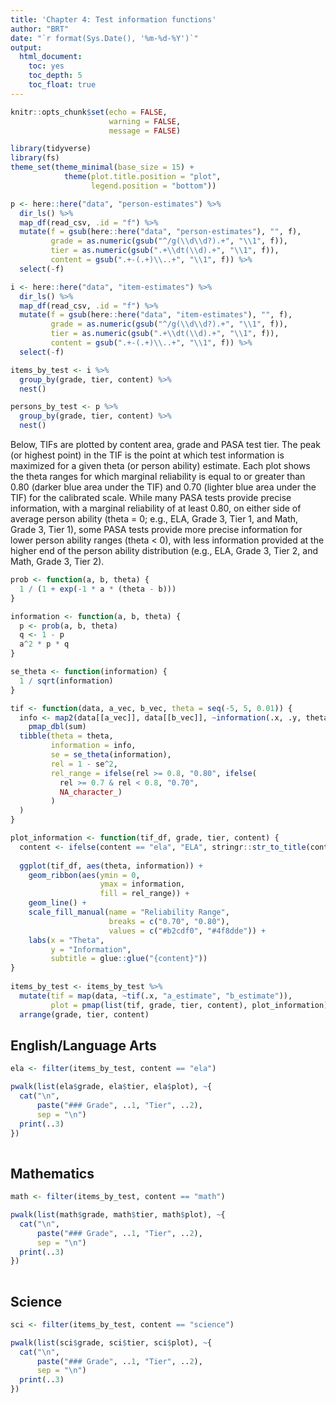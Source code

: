 ```yaml
---
title: 'Chapter 4: Test information functions'
author: "BRT"
date: "`r format(Sys.Date(), '%m-%d-%Y')`"
output: 
  html_document:
    toc: yes
    toc_depth: 5
    toc_float: true
---
```


```r
knitr::opts_chunk$set(echo = FALSE,
                      warning = FALSE,
                      message = FALSE)

library(tidyverse)
library(fs)
theme_set(theme_minimal(base_size = 15) +
            theme(plot.title.position = "plot",
                  legend.position = "bottom"))
```

```r
p <- here::here("data", "person-estimates") %>% 
  dir_ls() %>% 
  map_df(read_csv, .id = "f") %>% 
  mutate(f = gsub(here::here("data", "person-estimates"), "", f),
         grade = as.numeric(gsub("^/g(\\d\\d?).+", "\\1", f)),
         tier = as.numeric(gsub(".+\\dt(\\d).+", "\\1", f)),
         content = gsub(".+-(.+)\\..+", "\\1", f)) %>% 
  select(-f) 

i <- here::here("data", "item-estimates") %>% 
  dir_ls() %>% 
  map_df(read_csv, .id = "f") %>% 
  mutate(f = gsub(here::here("data", "item-estimates"), "", f),
         grade = as.numeric(gsub("^/g(\\d\\d?).+", "\\1", f)),
         tier = as.numeric(gsub(".+\\dt(\\d).+", "\\1", f)),
         content = gsub(".+-(.+)\\..+", "\\1", f)) %>% 
  select(-f)

items_by_test <- i %>% 
  group_by(grade, tier, content) %>% 
  nest()

persons_by_test <- p %>% 
  group_by(grade, tier, content) %>% 
  nest()
```


Below, TIFs are plotted by content area, grade and PASA test tier. The peak (or highest point) in the TIF is the point at which test information is maximized for a given theta (or person ability) estimate. Each plot shows the theta ranges for which marginal reliability is equal to or greater than 0.80 (darker blue area under the TIF) and 0.70 (lighter blue area under the TIF) for the calibrated scale. While many PASA tests provide precise information, with a marginal reliability of at least 0.80, on either side of average person ability (theta = 0; e.g., ELA, Grade 3, Tier 1, and Math, Grade 3, Tier 1), some PASA tests provide more precise information for lower person ability ranges (theta < 0), with less information provided at the higher end of the person ability distribution (e.g., ELA, Grade 3, Tier 2, and Math, Grade 3, Tier 2).

```r
prob <- function(a, b, theta) {
  1 / (1 + exp(-1 * a * (theta - b)))
} 

information <- function(a, b, theta) {
  p <- prob(a, b, theta)
  q <- 1 - p
  a^2 * p * q
}

se_theta <- function(information) {
  1 / sqrt(information)
}

tif <- function(data, a_vec, b_vec, theta = seq(-5, 5, 0.01)) {
  info <- map2(data[[a_vec]], data[[b_vec]], ~information(.x, .y, theta)) %>% 
    pmap_dbl(sum)
  tibble(theta = theta,
         information = info,
         se = se_theta(information),
         rel = 1 - se^2,
         rel_range = ifelse(rel >= 0.8, "0.80", ifelse(
           rel >= 0.7 & rel < 0.8, "0.70", 
           NA_character_)
         )
  )
}

plot_information <- function(tif_df, grade, tier, content) {
  content <- ifelse(content == "ela", "ELA", stringr::str_to_title(content))
  
  ggplot(tif_df, aes(theta, information)) +
    geom_ribbon(aes(ymin = 0,
                    ymax = information,
                    fill = rel_range)) +
    geom_line() +
    scale_fill_manual(name = "Reliability Range",
                      breaks = c("0.70", "0.80"),
                      values = c("#b2cdf0", "#4f8dde")) +
    labs(x = "Theta",
         y = "Information",
         subtitle = glue::glue("{content}"))
}
  
items_by_test <- items_by_test %>% 
  mutate(tif = map(data, ~tif(.x, "a_estimate", "b_estimate")),
         plot = pmap(list(tif, grade, tier, content), plot_information)) %>% 
  arrange(grade, tier, content)
```


## English/Language Arts

```r
ela <- filter(items_by_test, content == "ela")

pwalk(list(ela$grade, ela$tier, ela$plot), ~{ 
  cat("\n",
      paste("### Grade", ..1, "Tier", ..2),
      sep = "\n")
  print(..3)
})
      
```


## Mathematics

```r
math <- filter(items_by_test, content == "math")

pwalk(list(math$grade, math$tier, math$plot), ~{ 
  cat("\n",
      paste("### Grade", ..1, "Tier", ..2),
      sep = "\n")
  print(..3)
})
      
```


## Science

```r
sci <- filter(items_by_test, content == "science")

pwalk(list(sci$grade, sci$tier, sci$plot), ~{ 
  cat("\n",
      paste("### Grade", ..1, "Tier", ..2),
      sep = "\n")
  print(..3)
})
      
```



<div class="tocify-extend-page" data-unique="tocify-extend-page" style="height: 0;"></div>